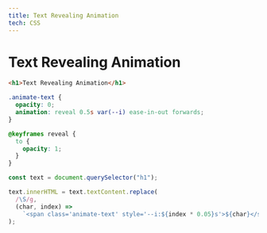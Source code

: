 ```yaml
---
title: Text Revealing Animation
tech: CSS
---
```


# Text Revealing Animation

<Files>

<File label="index.html">

```html
<h1>Text Revealing Animation</h1>
```

</File>

<File label="style.css">

```css
.animate-text {
  opacity: 0;
  animation: reveal 0.5s var(--i) ease-in-out forwards;
}

@keyframes reveal {
  to {
    opacity: 1;
  }
}
```

</File>

<File label="app.js">

```js
const text = document.querySelector("h1");

text.innerHTML = text.textContent.replace(
  /\S/g,
  (char, index) =>
    `<span class='animate-text' style='--i:${index * 0.05}s'>${char}</span>`
);
```

</File>

</Files>

<ComponentPreview name="twitter-contents-20" />
